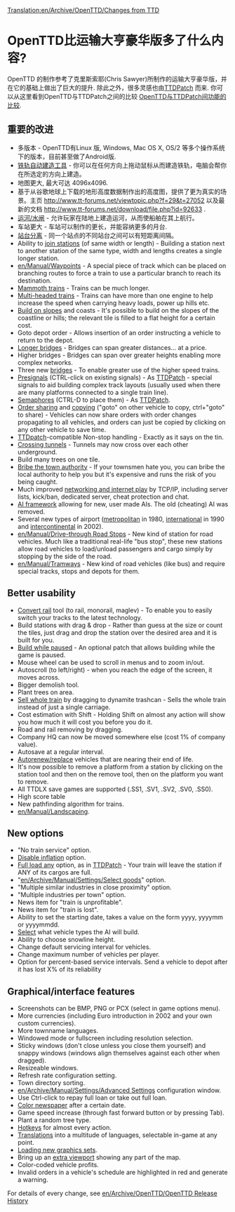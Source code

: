 [[Translation:en/Archive/OpenTTD/Changes from TTD]]

=OpenTTD比运输大亨豪华版多了什么内容?=

OpenTTD 的制作参考了克里斯索耶(Chris Sawyer)所制作的运输大亨豪华版，并在它的基础上做出了巨大的提升. 除此之外，很多灵感也由[http://www.ttdpatch.net/ TTDPatch] 而来. 你可以从这里看到OpenTTD与TTDPatch之间的比较 [[en/Archive/OpenTTD/Comparison of OpenTTD and TTDPatch features|OpenTTD与TTDPatch间功能的比较]].

==重要的改进==

* 多版本 - OpenTTD有Linux 版, Windows, Mac OS X, OS/2 等多个操作系统下的版本，目前甚至做了Android版.
* [[en/Archive/Manual/Autorail|铁轨自动建造工具]] - 你可以在任何方向上拖动鼠标从而建造铁轨，电脑会帮你在所选定的方向上建造。
* 地图更大, 最大可达 4096x4096.
* 基于从谷歌地球上下载的地形高度数据制作出的高度图，提供了更为真实的场景。主页 http://www.tt-forums.net/viewtopic.php?f=29&t=27052  以及最新的文档 http://www.tt-forums.net/download/file.php?id=92633 .
* [[en/Manual/Water Transport Tiles|运河/水闸]] - 允许玩家在陆地上建造运河，从而使船舶在其上航行。
* 车站更大 - 车站可以制作的更长，并能容纳更多的月台.
* [[en/Archive/Manual/Settings/Nonuniform stations|站台分离]] - 同一个站点的不同站台之间可以有短距离间隔。
* Ability to [[en/Archive/Manual/Settings/Join train stations|join stations]] (of same width or length) - Building a station next to another station of the same type, width and lengths creates a single longer station.
* [[en/Manual/Waypoints]] - A special piece of track which can be placed on branching routes to force a train to use a particular branch to reach its destination.
* [[en/Archive/Manual/Settings/Mammoth trains|Mammoth trains]] - Trains can be much longer.
* [[en/Archive/Manual/Multiheaded trains|Multi-headed trains]] - Trains can have more than one engine to help increase the speed when carrying heavy loads, power up hills etc.
* [[en/Archive/Manual/Settings/Build on slopes|Build on slopes]] and coasts - It's possible to build on the slopes of the coastline or hills; the relevant tile is filled to a flat height for a certain cost.
* Goto depot order - Allows insertion of an order instructing a vehicle to return to the depot.
* [[en/Archive/Manual/Settings/Longer bridges|Longer bridges]] - Bridges can span greater distances... at a price.
* Higher bridges - Bridges can span over greater heights enabling more complex networks.
* Three new [[en/Manual/Bridges|bridges]] - To enable greater use of the higher speed trains.
* [[en/Manual/Signals#Presignals|Presignals]] (CTRL-click on existing signals) - As [http://www.ttdpatch.net/ TTDPatch] - special signals to aid building complex track layouts (usually used when there are many platforms connected to a single train line).
* [[en/Manual/Signals#Semaphores|Semaphores]] (CTRL-D to place them) - As [http://www.ttdpatch.net/ TTDPatch].
* [[en/Manual/Orders#Shared_orders|Order sharing]] and [[en/orders#Copy_orders|copying]] ("goto" on other vehicle to copy, ctrl+"goto" to share) - Vehicles can now share orders with order changes propagating to all vehicles, and orders can just be copied by clicking on any other vehicle to save time.
* [http://www.ttdpatch.net/ TTDpatch]-compatible Non-stop handling - Exactly as it says on the tin.
* [[en/Archive/Manual/Crossing tunnels|Crossing tunnels]] - Tunnels may now cross over each other underground.
* Build many trees on one tile.
* [[en/Archive/Manual/Settings/Bribe authority|Bribe the town authority]] - If your townsmen hate you, you can bribe the local authority to help you but it's expensive and runs the risk of you being caught.
* Much improved [[en/Manual/Multiplayer|networking and internet play]] by TCP/IP, including server lists, kick/ban, dedicated server, cheat protection and chat.
* [[en/Development/Script/AI Development|AI framework]] allowing for new, user made AIs. The old (cheating) AI was removed.
* Several new types of airport ([[en/Manual/Airports#Metropolitan_airport|metropolitan]] in 1980, [[en/airports#international_airport|international]] in 1990 and [[en/airports#intercontinental_airport|intercontinental]] in 2002).
* [[en/Manual/Drive-through Road Stops]] - New kind of station for road vehicles. Much like a traditional real-life "bus stop", these new stations allow road vehicles to load/unload passengers and cargo simply by stopping by the side of the road.
* [[en/Manual/Tramways]] - New kind of road vehicles (like bus) and require special tracks, stops and depots for them.

==Better usability==

* [[en/Manual/Convert rail|Convert rail]] tool (to rail, monorail, maglev) - To enable you to easily switch your tracks to the latest technology.
* Build stations with drag & drop - Rather than guess at the size or count the tiles, just drag and drop the station over the desired area and it is built for you.
* [[en/Archive/Manual/Settings/Build in pause|Build while paused]] - An optional patch that allows building while the game is paused.
* Mouse wheel can be used to scroll in menus and to zoom in/out.
* Autoscroll (to left/right) - when you reach the edge of the screen, it moves across.
* Bigger demolish tool.
* Plant trees on area.
* [[en/Manual/Sell entire train|Sell whole train]] by dragging to dynamite trashcan - Sells the whole train instead of just a single carriage.
* Cost estimation with Shift - Holding Shift on almost any action will show you how much it will cost you before you do it.
* Road and rail removing by dragging.
* Company HQ can now be moved somewhere else (cost 1% of company value).
* Autosave at a regular interval.
* [[en/Archive/Manual/Settings/Advanced Settings/Vehicles|Autorenew/replace]] vehicles that are nearing their end of life.
* It's now possible to remove a platform from a station by clicking on the station tool and then on the remove tool, then on the platform you want to remove.
* All TTDLX save games are supported (.SS1, .SV1, .SV2, .SV0, .SS0). 
* High score table
* New pathfinding algorithm for trains.
* [[en/Manual/Landscaping]].

==New options==

* "No train service" option.
* [[en/Archive/Manual/Settings/Disable inflation|Disable inflation]] option.
* [[en/Archive/Manual/Settings/Full load any cargo|Full load any]] option, as in [http://www.ttdpatch.net/ TTDPatch] - Your train will leave the station if ANY of its cargos are full.
* "[[en/Archive/Manual/Settings/Select goods]]" option.
* "Multiple similar industries in close proximity" option.
* "Multiple industries per town" option.
* News item for "train is unprofitable".
* News item for "train is lost".
* Ability to set the starting date, takes a value on the form yyyy, yyyymm or yyyymmdd.
* [[en/Archive/Manual/Settings/Disable AI vehicles|Select]] what vehicle types the AI will build.
* Ability to choose snowline height.
* Change default servicing interval for vehicles.
* Change maximum number of vehicles per player.
* Option for percent-based service intervals. Send a vehicle to depot after it has lost X% of its reliability

==Graphical/interface features==

* Screenshots can be BMP, PNG or PCX (select in game options menu).
* More currencies (including Euro introduction in 2002 and your own custom currencies).
* More townname languages.
* Windowed mode or fullscreen including resolution selection.
* Sticky windows (don't close unless you close them yourself) and snappy windows (windows align themselves against each other when dragged).
* Resizeable windows.
* Refresh rate configuration setting.
* Town directory sorting.
* [[en/Archive/Manual/Settings/Advanced Settings]] configuration window.
* Use Ctrl-click to repay full loan or take out full loan.
* [[en/Archive/Manual/Settings/Coloured newspaper|Color newspaper]] after a certain date.
* Game speed increase (through fast forward button or by pressing Tab).
* Plant a random tree type.
* [[en/Manual/Hotkeys|Hotkeys]] for almost every action.
* [[en/Archive/Community/Internationalization|Translations]] into a multitude of languages, selectable in-game at any point.
* [[en/Manual/NewGRF|Loading new graphics sets]].
* Bring up an [[en/Manual/Extra Viewport|extra viewport]] showing any part of the map.
* Color-coded vehicle profits.
* Invalid orders in a vehicle's schedule are highlighted in red and generate a warning.

For details of every change, see [[en/Archive/OpenTTD/OpenTTD Release History]]